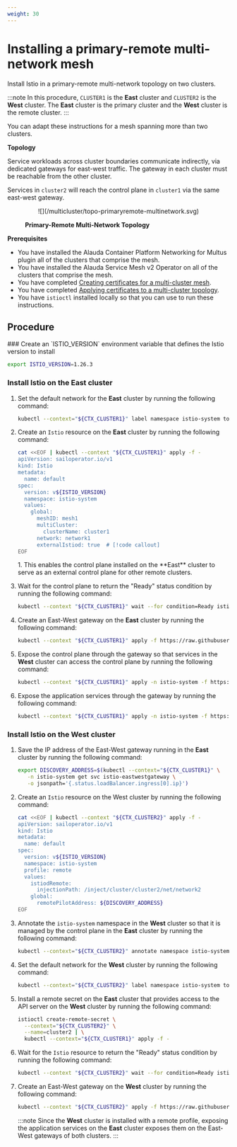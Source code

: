 ```yaml
---
weight: 30
---
```


# Installing a primary-remote multi-network mesh

Install Istio in a primary-remote multi-network topology on two clusters.

:::note
In this procedure, `CLUSTER1` is the **East** cluster and `CLUSTER2` is the **West** cluster. The **East** cluster is the primary cluster and the **West** cluster is the remote cluster.
:::

You can adapt these instructions for a mesh spanning more than two clusters.

**Topology**

Service workloads across cluster boundaries communicate indirectly, via dedicated gateways for east-west traffic.
The gateway in each cluster must be reachable from the other cluster.

Services in `cluster2` will reach the control plane in `cluster1` via the same east-west gateway.

<figure>
  <p align="center" width="100%">
    ![](/multicluster/topo-primaryremote-multinetwork.svg)
    <figcaption><strong>Primary-Remote Multi-Network Topology</strong></figcaption>
  </p>
</figure>

**Prerequisites**

- You have installed the Alauda Container Platform Networking for Multus plugin all of the clusters that comprise the mesh.
- You have installed the Alauda Service Mesh v2 Operator on all of the clusters that comprise the mesh.
- You have completed [Creating certificates for a multi-cluster mesh](./configuration-overview.mdx#creating-certificates-for-a-multi-cluster-mesh).
- You have completed [Applying certificates to a multi-cluster topology](./configuration-overview.mdx#applying-certificates-to-a-multi-network-multi-cluster-mesh).
- You have `istioctl` installed locally so that you can use to run these instructions.

## Procedure

<Steps>
  ### Create an `ISTIO_VERSION` environment variable that defines the Istio version to install

  ```bash
  export ISTIO_VERSION=1.26.3
  ```

  ### Install Istio on the **East** cluster

  1. Set the default network for the **East** cluster by running the following command:

     ```bash
     kubectl --context="${CTX_CLUSTER1}" label namespace istio-system topology.istio.io/network=network1
     ```

  2. Create an `Istio` resource on the **East** cluster by running the following command:

     ```bash
     cat <<EOF | kubectl --context "${CTX_CLUSTER1}" apply -f -
     apiVersion: sailoperator.io/v1
     kind: Istio
     metadata:
       name: default
     spec:
       version: v${ISTIO_VERSION}
       namespace: istio-system
       values:
         global:
           meshID: mesh1
           multiCluster:
             clusterName: cluster1
           network: network1
           externalIstiod: true  # [!code callout]
     EOF
     ```

     <Callouts>
       1. This enables the control plane installed on the **East** cluster to serve as an external control plane for other remote clusters.
     </Callouts>

  3. Wait for the control plane to return the "Ready" status condition by running the following command:

     ```bash
     kubectl --context "${CTX_CLUSTER1}" wait --for condition=Ready istio/default --timeout=3m
     ```

  4. Create an East-West gateway on the **East** cluster by running the following command:

     ```bash
     kubectl --context "${CTX_CLUSTER1}" apply -f https://raw.githubusercontent.com/alauda-mesh/sail-operator/main/docs/deployment-models/resources/east-west-gateway-net1.yaml
     ```

  5. Expose the control plane through the gateway so that services in the **West** cluster can access the control plane by running the following command:

     ```bash
     kubectl --context "${CTX_CLUSTER1}" apply -n istio-system -f https://raw.githubusercontent.com/alauda-mesh/sail-operator/main/docs/deployment-models/resources/expose-istiod.yaml
     ```

  6. Expose the application services through the gateway by running the following command:

     ```bash
     kubectl --context "${CTX_CLUSTER1}" apply -n istio-system -f https://raw.githubusercontent.com/alauda-mesh/sail-operator/main/docs/deployment-models/resources/expose-services.yaml
     ```

  ### Install Istio on the **West** cluster

  1. Save the IP address of the East-West gateway running in the **East** cluster by running the following command:

     ```bash
     export DISCOVERY_ADDRESS=$(kubectl --context="${CTX_CLUSTER1}" \
        -n istio-system get svc istio-eastwestgateway \
        -o jsonpath='{.status.loadBalancer.ingress[0].ip}')
     ```

  2. Create an `Istio` resource on the West cluster by running the following command:

     ```bash
     cat <<EOF | kubectl --context "${CTX_CLUSTER2}" apply -f -
     apiVersion: sailoperator.io/v1
     kind: Istio
     metadata:
       name: default
     spec:
       version: v${ISTIO_VERSION}
       namespace: istio-system
       profile: remote
       values:
         istiodRemote:
           injectionPath: /inject/cluster/cluster2/net/network2
         global:
           remotePilotAddress: ${DISCOVERY_ADDRESS}
     EOF
     ```

  3. Annotate the `istio-system` namespace in the **West** cluster so that it is managed by the control plane in the **East** cluster by running the following command:

     ```bash
     kubectl --context="${CTX_CLUSTER2}" annotate namespace istio-system topology.istio.io/controlPlaneClusters=cluster1
     ```

  4. Set the default network for the **West** cluster by running the following command:

     ```bash
     kubectl --context="${CTX_CLUSTER2}" label namespace istio-system topology.istio.io/network=network2
     ```

  5. Install a remote secret on the **East** cluster that provides access to the API server on the **West** cluster by running the following command:

     ```bash
     istioctl create-remote-secret \
       --context="${CTX_CLUSTER2}" \
       --name=cluster2 | \
       kubectl --context="${CTX_CLUSTER1}" apply -f -
     ```

  6. Wait for the `Istio` resource to return the "Ready" status condition by running the following command:

     ```bash
     kubectl --context "${CTX_CLUSTER2}" wait --for condition=Ready istio/default --timeout=3m
     ```

  7. Create an East-West gateway on the **West** cluster by running the following command:

     ```bash
     kubectl --context "${CTX_CLUSTER2}" apply -f https://raw.githubusercontent.com/alauda-mesh/sail-operator/main/docs/deployment-models/resources/east-west-gateway-net2.yaml
     ```

     :::note
     Since the **West** cluster is installed with a remote profile, exposing the application services on the **East** cluster exposes them on the East-West gateways of both clusters.
     :::
</Steps>
